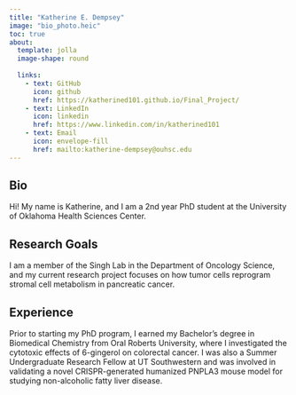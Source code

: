 ```yaml
---
title: "Katherine E. Dempsey"
image: "bio_photo.heic"
toc: true
about: 
  template: jolla
  image-shape: round
  
  links: 
    - text: GitHub
      icon: github
      href: https://katherined101.github.io/Final_Project/
    - text: LinkedIn
      icon: linkedin
      href: https://www.linkedin.com/in/katherined101
    - text: Email
      icon: envelope-fill
      href: mailto:katherine-dempsey@ouhsc.edu
---
```


::: column-page
# Bio
Hi! My name is Katherine, and I am a 2nd year PhD student at the University of Oklahoma Health Sciences Center.

## Research Goals
I am a member of the Singh Lab in the Department of Oncology Science, and my current research project focuses on how tumor cells reprogram stromal cell metabolism in pancreatic cancer.

## Experience
Prior to starting my PhD program, I earned my Bachelor's degree in Biomedical Chemistry from Oral Roberts University, where I investigated the cytotoxic effects of 6-gingerol on colorectal cancer. I was also a Summer Undergraduate Research Fellow at UT Southwestern and was involved in validating a novel CRISPR-generated humanized PNPLA3 mouse model for studying non-alcoholic fatty liver disease. 
:::
